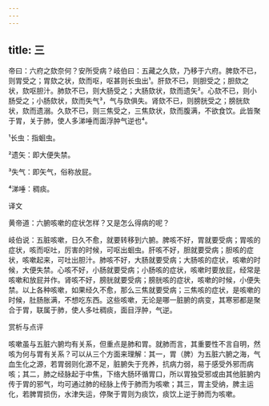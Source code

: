 ```yaml
---
---
---
```

title: 三
---




帝曰：六府之欬奈何？安所受病？岐伯曰：五藏之久欬，乃移于六府。脾欬不已，则胃受之；胃欬之状，欬而呕，呕甚则长虫出¹。肝欬不已，则胆受之；胆欬之状，欬呕胆汁。肺欬不已，则大肠受之；大肠欬状，欬而遗矢²。心欬不已，则小肠受之；小肠欬状，欬而失气³，气与欬俱失。肾欬不已，则膀胱受之；膀胱欬状，欬而遗溺。久欬不已，则三焦受之，三焦欬状，欬而腹满，不欲食饮。此皆聚于胃，关于肺，使人多涕唾而面浮肿气逆也⁴。

¹长虫：指蛔虫。

²遗矢：即大便失禁。

³失气：即矢气，俗称放屁。

⁴涕唾：稠痰。

译文

黄帝道：六腑咳嗽的症状怎样？又是怎么得病的呢？

岐伯说：五脏咳嗽，日久不愈，就要转移到六腑。脾咳不好，胃就要受病；胃咳的症状，咳而呕吐，厉害的时候，可呕出蛔虫。肝咳不好，胆就要受病；胆咳的症状，咳嗽起来，可吐出胆汁。肺咳不好，大肠就要受病；大肠咳的症状，咳嗽的时候，大便失禁。心咳不好，小肠就要受病；小肠咳的症状，咳嗽时要放屁，经常是咳嗽和放屁并作。肾咳不好，膀胱就要受病；膀胱咳的症状，咳嗽的时候，小便失禁。以上各种咳嗽，如果经久不愈，那么三焦就要受病；三焦咳的症状，是咳嗽的时候，肚肠胀满，不想吃东西。这些咳嗽，无论是哪一脏腑的病变，其寒邪都是聚合于胃，联属于肺，使人多吐稠痰，面目浮肿，气逆。

赏析与点评

咳嗽虽与五脏六腑均有关系，但重点是肺和胃。就肺而言，其重要性不言自明，然咳为何与胃有关系？可以从三个方面来理解：其一，胃（脾）为五脏六腑之海，气血生化之源，若胃弱则化源不足，脏腑失于充养，抗病力弱，易于感受外邪而病咳；其二，肺之经脉起于中焦，下络大肠环循胃口，所以胃独受邪或由其他脏腑内传于胃的邪气，均可通过肺的经脉上传于肺而为咳嗽；其三，胃主受纳，脾主运化，若脾胃损伤，水津失运，停聚于胃则为痰饮，痰饮上逆于肺而为咳嗽。